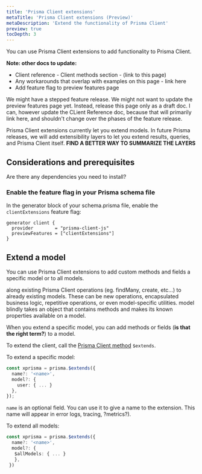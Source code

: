 ```yaml
---
title: 'Prisma Client extensions'
metaTitle: 'Prisma Client extensions (Preview)'
metaDescription: 'Extend the functionality of Prisma Client'
preview: true
tocDepth: 3
---
```


<TopBlock>

You can use Prisma Client extensions to add functionality to Prisma Client.

**Note: other docs to update:**

- Client reference - Client methods section - (link to this page)
- Any workarounds that overlap with examples on this page - link here
- Add feature flag to preview features page

We might have a stepped feature release. We might not want to update the preview features page yet. Instead, release this page only as a draft doc. I can, however update the CLient Reference doc, because that will primarily link here, and shouldn't change over the phases of the feature release.

<Admonition type="info">

Prisma Client extensions currently let you extend models. In future Prisma releases, we will add extensibility layers to let you extend results, queries, and Prisma Client itself. **FIND A BETTER WAY TO SUMMARIZE THE LAYERS**

</Admonition>

</TopBlock>

## Considerations and prerequisites

Are there any dependencies you need to install?

### Enable the feature flag in your Prisma schema file

In the generator block of your schema.prisma file, enable the `clientExtensions` feature flag:

```prisma
generator client {
  provider        = "prisma-client-js"
  previewFeatures = ["clientExtensions"]
}
```

## Extend a model

You can use Prisma Client extensions to add custom methods and fields a specific model or to all models.

along existing Prisma Client operations (eg. findMany, create, etc…) to already existing models. These can be new operations, encapsulated business logic, repetitive operations, or even model-specific utilities. model blindly takes an object that contains methods and makes its known properties available on a model.

When you extend a specific model, you can add methods or fields (**is that the right term?**) to a model.

To extend the client, call the [Prisma Client method](/reference/api-reference/prisma-client-reference#client-methods) `$extends`.

To extend a specific model:

```ts
const xprisma = prisma.$extends({
  name?: '<name>',
  model?: {
    user: { ... }
  },
});
```

`name` is an optional field. You can use it to give a name to the extension. This name will appear in error logs, tracing, ?metrics?).

To extend all models:

```ts
const xprisma = prisma.$extends({
  name?: '<name>',
  model?: {
   $allModels: { ... }
   },
 })
```
